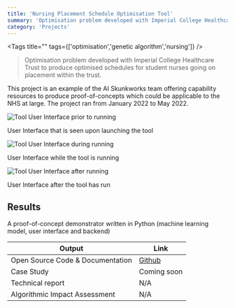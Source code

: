 ```yaml
---
title: 'Nursing Placement Schedule Optimisation Tool'
summary: 'Optimisation problem developed with Imperial College Healthcare Trust to produce optimised schedules for student nurses going on placement within the trust.'
category: 'Projects'
---
```


<Tags title="" tags={['optimisation','genetic algorithm','nursing']} />

> Optimisation problem developed with Imperial College Healthcare Trust to produce optimised schedules for student nurses going on placement within the trust.

This project is an example of the AI Skunkworks team offering capability resources to produce proof-of-concepts which could be applicable to the NHS at large. The project ran from January 2022 to May 2022.

![Tool User Interface prior to running](images/nursing-placement-optimisation/ui-before-running.png)

User Interface that is seen upon launching the tool

![Tool User Interface during running](images/nursing-placement-optimisation/ui-during-running.png)

User Interface while the tool is running

![Tool User Interface after running](images/nursing-placement-optimisation/ui-after-running.png)

User Interface after the tool has run

## Results

A proof-of-concept demonstrator written in Python (machine learning model, user interface and backend)

Output|Link
---|---
Open Source Code & Documentation|[Github](https://github.com/nhsx/skunkworks-nursing-placement-schedule-optimisation)
Case Study|Coming soon
Technical report|N/A
Algorithmic Impact Assessment|N/A

